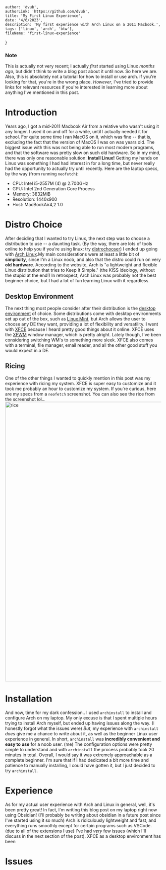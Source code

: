     author: 'dvub',
    authorLink: 'https://github.com/dvub',
    title: 'My First Linux Experience',
    date: '4/6/2023',
    description: 'My first experience with Arch Linux on a 2011 Macbook.',
    tags: ['linux', 'arch', 'btw'],
    fileName: 'first-linux-experience'
}

### Note
This is actually not very recent; I actually *first* started using Linux *months ago*, but didn't think to write a blog post about it until now. So here we are.
Also, this is absolutely not a tutorial for how to install or use arch. if you're looking for that, you're in the wrong place. *However*, I've tried to provide links for relevant resources if you're interested in learning more about anything I've mentioned in this post. 

# Introduction
Years ago, I got a mid-2011 Macbook Air from a relative who wasn't using it any longer. I used it on and off for a while, until I actually needed it for school. For quite some time I ran MacOS on it, which was fine -- that is, excluding the fact that the version of MacOS I was on was years old. The biggest issue with this was not being able to run most modern programs, and that the software was pretty slow on such old hardware. So in my mind, there was only one reasonable solution: **Install Linux!** Getting my hands on Linux was something I had had interest in for a long time, but never really had the opportunity to actually try until recently. Here are the laptop specs, by the way (from running `neofetch`): 
- CPU: Intel i5-2557M (4) @ 2.700GHz
- GPU: Intel 2nd Generation Core Process
- Memory: 3832MiB
- Resolution: 1440x900
- Host: MacBookAir4,2 1.0
# Distro Choice
After deciding that I wanted to try Linux, the next step was to choose a distribution to use -- a daunting task. (By the way, there are lots of tools online to help you if you're using linux: try [distrochooser](https://distrochooser.de/)) I ended up going with [Arch Linux](https://archlinux.org/).My main considerations were at least a little bit of **simplicity**, since I'm a Linux noob, and also that the distro could run on very **old hardware**. According to the website, Arch is "a lightweight and flexible Linux distribution that tries to Keep It Simple." (the KISS ideology, without the stupid at the end!) In retrospect, Arch Linux was probably not the best beginner choice, but I had a lot of fun learning Linux with it regardless. 

## Desktop Environment
The next thing most people consider after their distribution is the [desktop environment](https://en.wikipedia.org/wiki/Desktop_environment) of choice. Some distributions come with desktop environments set up out of the box, such as [Linux Mint](https://linuxmint.com/), but Arch allows the user to choose any DE they want, providing a lot of flexibility and versatility. I went with [XFCE](https://www.xfce.org/) because I heard pretty good things about it online. XFCE uses the [XFWM](https://docs.xfce.org/xfce/xfwm4/introduction) window manager, which is pretty alright. Lately though, I've been considering switching WM's to something more sleek.  XFCE also comes with a terminal, file manager, email reader, and all the other good stuff you would expect in a DE. 
## Ricing
One of the other things I wanted to quickly mention in this post was my experience with ricing my system. XFCE is super easy to customize and it took me probably an hour to customize my system. If you're curious, here are my specs from a `neofetch` screenshot. You can also see the rice from the screenshot lol...
<Image src="/posts/first-linux-experience/rice.png" alt="rice" width="1440" height="900" />

# Installation
And now, time for my dark confession.. I used `archinstall` to install and configure Arch on my laptop. My only excuse is that I spent multiple hours trying to install Arch myself, but ended up having issues along the way. (I honestly forgot what the issues were) *But*, my experience with `archinstall` *does* give me a chance to write about it, as well as the beginner Linux user experience in general. In short, `archinstall` was **incredibly convenient and easy to use** for a noob user. (me) The configuration options were pretty simple to understand and with `archinstall` the process probably took 20 minutes in total. Overall, I would say it was extremely approachable as a complete beginner. I'm sure that if I had dedicated a bit more time and patience to manually installing, I could have gotten it, but I just decided to try `archinstall`. 

# Experience
As for my actual user experience with Arch and Linux in general, well, it's been pretty great! In fact, I'm writing this blog post on my laptop right now using Obsidian! (I'll probably be writing about obsidian in a future post since I've started using it so much) Arch is ridiculously lightweight and fast, and everything runs smoothly except for certain programs such as VSCode. (due to all of the extensions I use) I've had *very* few issues (which I'll discuss in the next section of the post). XFCE as a desktop environment has been 
# Issues
